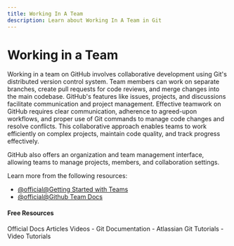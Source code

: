 ```yaml
---
title: Working In A Team
description: Learn about Working In A Team in Git
---
```


# Working in a Team

Working in a team on GitHub involves collaborative development using Git's distributed version control system. Team members can work on separate branches, create pull requests for code reviews, and merge changes into the main codebase. GitHub's features like issues, projects, and discussions facilitate communication and project management. Effective teamwork on GitHub requires clear communication, adherence to agreed-upon workflows, and proper use of Git commands to manage code changes and resolve conflicts. This collaborative approach enables teams to work efficiently on complex projects, maintain code quality, and track progress effectively.

GitHub also offers an organization and team management interface, allowing teams to manage projects, members, and collaboration settings.

Learn more from the following resources:

- [@official@Getting Started with Teams](https://docs.github.com/en/get-started/onboarding/getting-started-with-github-team)
- [@official@Github Team Docs](https://docs.github.com/organizations/organizing-members-into-teams/about-teams)

#### Free Resources

<Tabs defaultValue="official">
<TabsList>
<TabsTrigger value="official">Official Docs</TabsTrigger>
<TabsTrigger value="article">Articles</TabsTrigger>
<TabsTrigger value="video">Videos</TabsTrigger>
</TabsList>

<TabsContent value="official">
- <Link href="https://git-scm.com/docs">Git Documentation</Link>
</TabsContent>
<TabsContent value="article">
- <Link href="https://www.atlassian.com/git/tutorials">Atlassian Git Tutorials</Link>
</TabsContent>
<TabsContent value="video">
- <Link href="https://www.youtube.com/results?search_query=git+working-in-a-team+tutorial">Video Tutorials</Link>
</TabsContent>
</Tabs>
